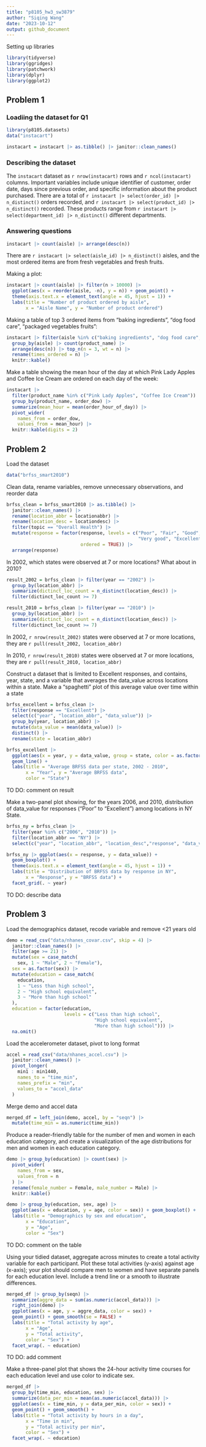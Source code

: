 ```yaml
---
title: "p8105_hw3_sw3879"
author: "Siqing Wang"
date: "2023-10-12"
output: github_document
---
```


Setting up libraries
```r
library(tidyverse)
library(ggridges)
library(patchwork)
library(dplyr)
library(ggplot2)
```

## Problem 1

### Loadiing the dataset for Q1
```r
library(p8105.datasets)
data("instacart")

instacart = instacart |> as.tibble() |> janitor::clean_names()
```

### Describing the dataset 
The `instacart` dataset as `r nrow(instacart)` rows and `r ncol(instacart)` columns. Important variables include unique identifier of customer, order date, days since previous order, and specific information about the product purchased. There are a total of `r instacart |> select(order_id) |> n_distinct()` orders recorded, and `r instacart |> select(product_id) |> n_distinct()` recorded. These products range from `r instacart |> select(department_id) |> n_distinct()` different departments. 

### Answering questions 
```r
instacart |> count(aisle) |> arrange(desc(n))
```

There are `r instacart |> select(aisle_id) |> n_distinct()` aisles, and the most ordered items are from fresh vegetables and fresh fruits. 

Making a plot: 
```r
instacart |> count(aisle) |> filter(n > 10000) |> 
  ggplot(aes(x = reorder(aisle, -n), y = n)) + geom_point() +
  theme(axis.text.x = element_text(angle = 45, hjust = 1)) +
  labs(title = "Number of product ordered by aisle",
       x = "Aisle Name", y = "Number of product ordered") 
```

Making a table of top 3 ordered items from "baking ingredients", "dog food care", "packaged vegetables fruits":
```r
instacart |> filter(aisle %in% c("baking ingredients", "dog food care", "packaged vegetables fruits")) |> 
  group_by(aisle) |> count(product_name) |> 
  arrange(desc(n)) |> top_n(n = 3, wt = n) |> 
  rename(times_ordered = n) |> 
  knitr::kable()
```

Make a table showing the mean hour of the day at which Pink Lady Apples and Coffee Ice Cream are ordered on each day of the week: 
```r
instacart |>
  filter(product_name %in% c("Pink Lady Apples", "Coffee Ice Cream")) |>
  group_by(product_name, order_dow) |>
  summarize(mean_hour = mean(order_hour_of_day)) |>
  pivot_wider(
    names_from = order_dow, 
    values_from = mean_hour) |>
  knitr::kable(digits = 2)
```

## Problem 2

Load the dataset
```r
data("brfss_smart2010")
```

Clean data, rename variables, remove unnecessary observations, and reorder data
```r
brfss_clean = brfss_smart2010 |> as.tibble() |> 
  janitor::clean_names() |> 
  rename(location_abbr = locationabbr) |> 
  rename(location_desc = locationdesc) |> 
  filter(topic == "Overall Health") |> 
  mutate(response = factor(response, levels = c("Poor", "Fair", "Good", 
                                                "Very good", "Excellent"), 
                           ordered = TRUE)) |> 
  arrange(response)
```

In 2002, which states were observed at 7 or more locations? What about in 2010?
```r
result_2002 = brfss_clean |> filter(year == "2002") |> 
  group_by(location_abbr) |> 
  summarize(dictinct_loc_count = n_distinct(location_desc)) |> 
  filter(dictinct_loc_count >= 7)
```

```r
result_2010 = brfss_clean |> filter(year == "2010") |> 
  group_by(location_abbr) |> 
  summarize(dictinct_loc_count = n_distinct(location_desc)) |> 
  filter(dictinct_loc_count >= 7)
```

In 2002, `r nrow(result_2002)` states were observed at 7 or more locations, they are `r pull(result_2002, location_abbr)`

In 2010, `r nrow(result_2010)` states were observed at 7 or more locations, they are `r pull(result_2010, location_abbr)`

Construct a dataset that is limited to Excellent responses, and contains, year, state, and a variable that averages the data_value across locations within a state. Make a “spaghetti” plot of this average value over time within a state
```r
brfss_excellent = brfss_clean |> 
  filter(response == "Excellent") |> 
  select(c("year", "location_abbr", "data_value")) |> 
  group_by(year, location_abbr) |> 
  mutate(data_value = mean(data_value)) |> 
  distinct() |> 
  rename(state = location_abbr)
```
```r
brfss_excellent |> 
  ggplot(aes(x = year, y = data_value, group = state, color = as.factor(state))) +
  geom_line() +
  labs(title = "Average BRFSS data per state, 2002 - 2010",
       x = "Year", y = "Average BRFSS data", 
       color = "State")
```

TO DO: comment on result

Make a two-panel plot showing, for the years 2006, and 2010, distribution of data_value for responses (“Poor” to “Excellent”) among locations in NY State.
```r
brfss_ny = brfss_clean |> 
  filter(year %in% c("2006", "2010")) |> 
  filter(location_abbr == "NY") |> 
  select(c("year", "location_abbr", "location_desc","response", "data_value"))
```
```r
brfss_ny |> ggplot(aes(x = response, y = data_value)) +
  geom_boxplot() +
  theme(axis.text.x = element_text(angle = 45, hjust = 1)) +
  labs(title = "Distribution of BRFSS data by response in NY",
       x = "Response", y = "BRFSS data") +
  facet_grid(. ~ year)
```

TO DO: describe data 

## Problem 3

Load the demographics dataset, recode variable and remove <21 years old
```r
demo = read_csv("data/nhanes_covar.csv", skip = 4) |> 
  janitor::clean_names() |> 
  filter(age >= 21) |> 
  mutate(sex = case_match(
    sex, 1 ~ "Male", 2 ~ "Female"),
  sex = as.factor(sex)) |> 
  mutate(education = case_match(
    education, 
    1 ~ "Less than high school", 
    2 ~ "High school equivalent", 
    3 ~ "More than high school"
  ),
  education = factor(education,
                     levels = c("Less than high school", 
                                "High school equivalent",
                                "More than high school"))) |> 
  na.omit()
```

Load the accelerometer dataset, pivot to long format
```r
accel = read_csv("data/nhanes_accel.csv") |> 
  janitor::clean_names() |> 
  pivot_longer(
    min1 : min1440,
    names_to = "time_min", 
    names_prefix = "min",
    values_to = "accel_data"
  )
```

Merge demo and accel data
```r
merged_df = left_join(demo, accel, by = "seqn") |> 
  mutate(time_min = as.numeric(time_min))
```

Produce a reader-friendly table for the number of men and women in each education category, and create a visualization of the age distributions for men and women in each education category.
```r
demo |> group_by(education) |> count(sex) |> 
  pivot_wider(
    names_from = sex,
    values_from = n
  ) |> 
  rename(female_number = Female, male_number = Male) |> 
  knitr::kable()
```
```r
demo |> group_by(education, sex, age) |> 
  ggplot(aes(x = education, y = age, color = sex)) + geom_boxplot() + 
  labs(title = "Demographics by sex and education",
       x = "Education",
       y = "Age",
       color = "Sex")
```


TO DO: comment on the table 

Using your tidied dataset, aggregate across minutes to create a total activity variable for each participant. Plot these total activities (y-axis) against age (x-axis); your plot should compare men to women and have separate panels for each education level. Include a trend line or a smooth to illustrate differences.
```r
merged_df |> group_by(seqn) |> 
  summarize(aggre_data = sum(as.numeric(accel_data))) |> 
  right_join(demo) |> 
  ggplot(aes(x = age, y = aggre_data, color = sex)) + 
  geom_point() + geom_smooth(se = FALSE) +
  labs(title = "Total activity by age",
       x = "Age",
       y = "Total activity",
       color = "Sex") +
  facet_wrap(. ~ education)
```

TO DO: add comment 

Make a three-panel plot that shows the 24-hour activity time courses for each education level and use color to indicate sex. 
```r
merged_df |> 
  group_by(time_min, education, sex) |> 
  summarize(data_per_min = mean(as.numeric(accel_data))) |> 
  ggplot(aes(x = time_min, y = data_per_min, color = sex)) +
  geom_point() + geom_smooth() +
  labs(title = "Total activity by hours in a day",
       x = "Time in min",
       y = "Total activity per min",
       color = "Sex") +
  facet_wrap(. ~ education)
```





